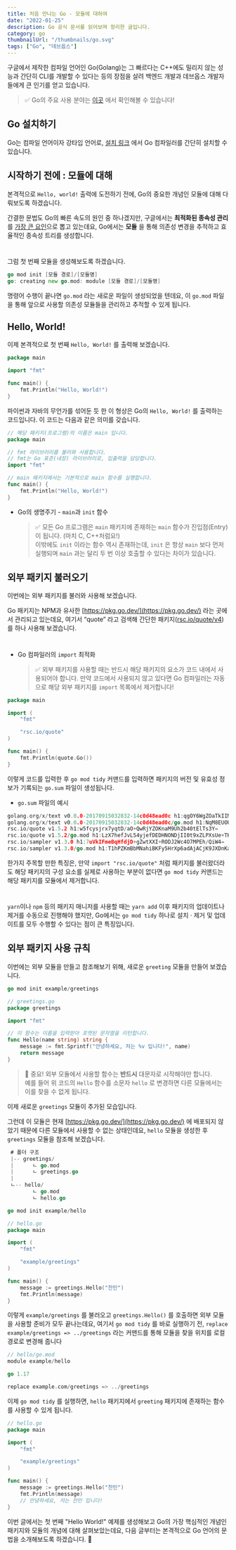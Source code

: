 ```yaml
---
title: 처음 만나는 Go - 모듈에 대하여
date: "2022-01-25"
description: Go 공식 문서를 읽어보며 정리한 글입니다.
category: go
thumbnailUrl: "/thumbnails/go.svg"
tags: ["Go", "데브옵스"]
---
```


구글에서 제작한 컴파일 언어인 Go(Golang)는 그 빠르다는 C++에도 밀리지 않는 성능과 간단히 CLI를 개발할 수 있다는 등의 장점을 살려 백엔드 개발과 데브옵스 개발자들에게 큰 인기를 얻고 있습니다.

> ✅ Go의 주요 사용 분야는 [이곳](https://go.dev/solutions/#use-cases) 에서 확인해볼 수 있습니다!

## Go 설치하기

Go는 컴파일 언어이자 강타입 언어로, [설치 링크](https://go.dev/doc/install) 에서 Go 컴파일러를 간단히 설치할 수 있습니다.

## 시작하기 전에 : 모듈에 대해

본격적으로 `Hello, world!` 출력에 도전하기 전에, Go의 중요한 개념인 모듈에 대해 다뤄보도록 하겠습니다.

간결한 문법도 Go의 빠른 속도의 원인 중 하나겠지만, 구글에서는 **최적화된 종속성 관리** 를 [가장 큰 요인](https://talks.golang.org/2012/splash.article#TOC_5.)으로 뽑고 있는데요, Go에서는 **모듈** 을 통해 의존성 변경을 추적하고 효율적인 종속성 트리를 생성합니다.

#

그럼 첫 번째 모듈을 생성해보도록 하겠습니다.

```go
go mod init [모듈 경로]/[모듈명]
go: creating new go.mod: module [모듈 경로]/[모듈명]
```

명령어 수행이 끝나면 `go.mod` 라는 새로운 파일이 생성되었을 텐데요, 이 `go.mod` 파일을 통해 앞으로 사용할 의존성 모듈들을 관리하고 추적할 수 있게 됩니다.

## Hello, World!

이제 본격적으로 첫 번째 `Hello, World!` 를 출력해 보겠습니다.

```go
package main

import "fmt"

func main() {
	fmt.Println("Hello, World!")
}
```

파이썬과 자바의 무언가를 섞어둔 듯 한 이 형상은 Go의 `Hello, World!` 를 출력하는 코드입니다.
이 코드는 다음과 같은 의미를 갖습니다.

```go
// 해당 패키지(프로그램)의 이름은 main 입니다.
package main

// fmt 라이브러리를 불러와 사용합니다.
// fmt는 Go 표준(내장) 라이브러리로, 입출력을 담당합니다.
import "fmt"

// main 패키지에서는 기본적으로 main 함수를 실행합니다.
func main() {
	fmt.Println("Hello, World!")
}
```

- Go의 생명주기 - `main`과 `init` 함수
  > ✅ 모든 Go 프로그램은 `main` 패키지에 존재하는 `main` 함수가 진입점(Entry)이 됩니다. (마치 C, C++처럼요!)  
  > 이밖에도 `init` 이라는 함수 역시 존재하는데, `init` 은 항상 `main` 보다 먼저 실행되며 `main` 과는 달리 두 번 이상 호출할 수 있다는 차이가 있습니다.

## 외부 패키지 불러오기

이번에는 외부 패키지를 불러와 사용해 보겠습니다.

Go 패키지는 NPM과 유사한 [https://pkg.go.dev/](https://pkg.go.dev/) 라는 곳에서 관리되고 있는데요, 여기서 “quote” 라고 검색해 간단한 패키지([rsc.io/quote/v4](https://pkg.go.dev/rsc.io/quote/v4@v4.0.1))를 하나 사용해 보겠습니다.

#

- Go 컴파일러의 `import` 최적화
  > ✅ 외부 패키지를 사용할 때는 반드시 해당 패키지의 요소가 코드 내에서 사용되어야 합니다.
  > 만약 코드에서 사용되지 않고 있다면 Go 컴파일러는 자동으로 해당 외부 패키지를 `import` 목록에서 제거합니다!

```go
package main

import (
	"fmt"

	"rsc.io/quote"
)

func main() {
	fmt.Println(quote.Go())
}
```

이렇게 코드를 입력한 후 `go mod tidy` 커맨드를 입력하면 패키지의 버전 및 유효성 정보가 기록되는 `go.sum` 파일이 생성됩니다.

- `go.sum` 파일의 예시

```go
golang.org/x/text v0.0.0-20170915032832-14c0d48ead0c h1:qgOY6WgZOaTkIIMiVjBQcw93ERBE4m30iBm00nkL0i8=
golang.org/x/text v0.0.0-20170915032832-14c0d48ead0c/go.mod h1:NqM8EUOU14njkJ3fqMW+pc6Ldnwhi/IjpwHt7yyuwOQ=
rsc.io/quote v1.5.2 h1:w5fcysjrx7yqtD/aO+QwRjYZOKnaM9Uh2b40tElTs3Y=
rsc.io/quote v1.5.2/go.mod h1:LzX7hefJvL54yjefDEDHNONDjII0t9xZLPXsUe+TKr0=
rsc.io/sampler v1.3.0 h1:7uVkIFmeBqHfdjD+gZwtXXI+RODJ2Wc4O7MPEh/QiW4=
rsc.io/sampler v1.3.0/go.mod h1:T1hPZKmBbMNahiBKFy5HrXp6adAjACjK9JXDnKaTXpA=
```

한가지 주목할 만한 특징은, 만약 `import "rsc.io/quote"` 처럼 패키지를 불러왔더라도 해당 패키지의 구성 요소를 실제로 사용하는 부분이 없다면 `go mod tidy` 커맨드는 해당 패키지를 모듈에서 제거합니다.

#

`yarn`이나 `npm` 등의 패키지 매니저를 사용할 때는 `yarn add` 이후 패키지의 업데이트나 제거를 수동으로 진행해야 했지만, Go에서는 `go mod tidy` 하나로 설치 · 제거 및 업데이트를 모두 수행할 수 있다는 점이 큰 특징입니다.

## 외부 패키지 사용 규칙

이번에는 외부 모듈을 만들고 참조해보기 위해, 새로운 `greeting` 모듈을 만들어 보겠습니다.

```go
go mod init example/greetings
```

```go
// greetings.go
package greetings

import "fmt"

// 이 함수는 이름을 입력받아 포맷된 문자열을 리턴합니다.
func Hello(name string) string {
	message := fmt.Sprintf("안녕하세요, 저는 %v 입니다!", name)
	return message
}
```

> 🚨 중요! 외부 모듈에서 사용할 함수는 **반드시** 대문자로 시작해야만 합니다.  
> 예를 들어 위 코드의 `Hello` 함수를 소문자 `hello` 로 변경하면 다른 모듈에서는 이를 찾을 수 없게 됩니다.

이제 새로운 `greetings` 모듈이 추가된 모습입니다.

그런데 이 모듈은 현재 [https://pkg.go.dev/](https://pkg.go.dev/) 에 배포되지 않았기 때문에 다른 모듈에서 사용할 수 없는 상태인데요, `hello` 모듈을 생성한 후 `greetings` 모듈을 참조해 보겠습니다.

```go
 # 폴더 구조
 |-- greetings/
 |      ㄴ go.mod
 |      ㄴ greetings.go
 |
 ㄴ-- hello/
        ㄴ go.mod
        ㄴ hello.go
```

```go
go mod init example/hello
```

```go
// hello.go
package main

import (
	"fmt"

	"example/greetings"
)

func main() {
	message := greetings.Hello("찬민")
	fmt.Println(message)
}
```

이렇게 `example/greetings` 를 불러오고 `greetings.Hello()` 를 호출하면 외부 모듈을 사용할 준비가 모두 끝나는데요, 여기서 `go mod tidy` 를 바로 실행하기 전, `replace example/greetings => ../greetings` 라는 커맨드를 통해 모듈을 찾을 위치를 로컬 경로로 변경해 줍니다

```go
// hello/go.mod
module example/hello

go 1.17

replace example.com/greetings => ../greetings
```

이제 `go mod tidy` 를 실행하면, `hello` 패키지에서 `greeting` 패키지에 존재하는 함수를 사용할 수 있게 됩니다.

```go
// hello.go
package main

import (
	"fmt"

	"example/greetings"
)

func main() {
	message := greetings.Hello("찬민")
	fmt.Println(message)
	// 안녕하세요, 저는 찬민 입니다!
}
```

이번 글에서는 첫 번째 "Hello World!" 예제를 생성해보고 Go의 가장 핵심적인 개념인 패키지와 모듈의 개념에 대해 살펴보았는데요, 다음 글부터는 본격적으로 Go 언어의 문법을 소개해보도록 하겠습니다. 🙂
